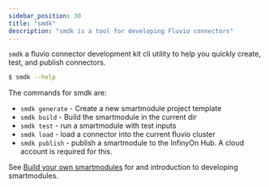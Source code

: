 ```yaml
---
sidebar_position: 30
title: "smdk"
description: "smdk is a tool for developing Fluvio connectors"
---
```


`smdk` a fluvio connector development kit cli utility to help you quickly create, test, and publish connectors.

```bash copy="fl"
$ smdk --help
```

The commands for smdk are:

- `smdk generate` - Create a new smartmodule project template
- `smdk build` - Build the smartmodule in the current dir
- `smdk test` - run a smartmodule with test inputs
- `smdk load` - load a connector into the current fluvio cluster
- `smdk publish` - publish a smartmodule to the InfinyOn Hub. A cloud account is required for this.

See [Build your own smartmodules](../how-to/smartmodule-for-dev) for and introduction to developing smartmodules.
